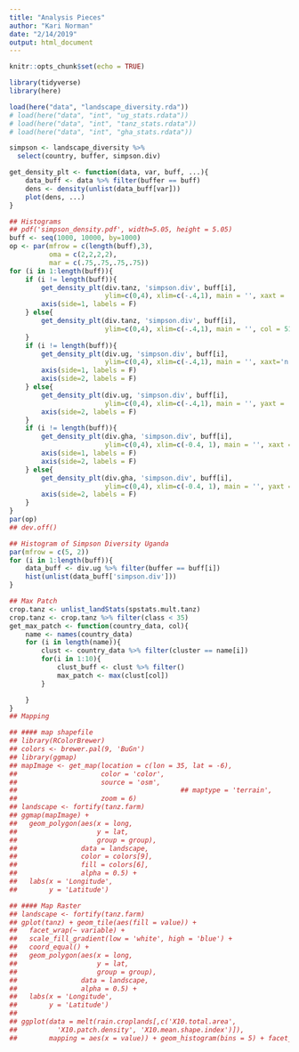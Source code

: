```yaml
---
title: "Analysis Pieces"
author: "Kari Norman"
date: "2/14/2019"
output: html_document
---
```


```r
knitr::opts_chunk$set(echo = TRUE)
```

```r
library(tidyverse)
library(here)

load(here("data", "landscape_diversity.rda"))
# load(here("data", "int", "ug_stats.rdata"))
# load(here("data", "int", "tanz_stats.rdata"))
# load(here("data", "int", "gha_stats.rdata"))

simpson <- landscape_diversity %>%
  select(country, buffer, simpson.div)
```

```r

get_density_plt <- function(data, var, buff, ...){
    data_buff <- data %>% filter(buffer == buff)
    dens <- density(unlist(data_buff[var]))
    plot(dens, ...)
}

## Histograms
## pdf('simpson_density.pdf', width=5.05, height = 5.05)
buff <- seq(1000, 10000, by=1000)
op <- par(mfrow = c(length(buff),3),
          oma = c(2,2,2,2),
          mar = c(.75,.75,.75,.75))
for (i in 1:length(buff)){
    if (i != length(buff)){
        get_density_plt(div.tanz, 'simpson.div', buff[i],
                        ylim=c(0,4), xlim=c(-.4,1), main = '', xaxt = 'n', col = 51)
        axis(side=1, labels = F)
    } else{
        get_density_plt(div.tanz, 'simpson.div', buff[i],
                        ylim=c(0,4), xlim=c(-.4,1), main = '', col = 51)
    }
    if (i != length(buff)){
        get_density_plt(div.ug, 'simpson.div', buff[i],
                        ylim=c(0,4), xlim=c(-.4,1), main = '', xaxt='n', yaxt='n', col = 53)
        axis(side=1, labels = F)
        axis(side=2, labels = F)
    } else{
        get_density_plt(div.ug, 'simpson.div', buff[i],
                        ylim=c(0,4), xlim=c(-.4,1), main = '', yaxt = 'n', col = 53)
        axis(side=2, labels = F)
    }
    if (i != length(buff)){
        get_density_plt(div.gha, 'simpson.div', buff[i],
                        ylim=c(0,4), xlim=c(-0.4, 1), main = '', xaxt = 'n', yaxt = 'n', col = 132)
        axis(side=1, labels = F)
        axis(side=2, labels = F)
    } else{
        get_density_plt(div.gha, 'simpson.div', buff[i],
                        ylim=c(0,4), xlim=c(-0.4, 1), main = '', yaxt = 'n', col = 132)
        axis(side=2, labels = F)
    }
}
par(op)
## dev.off()

## Histogram of Simpson Diversity Uganda
par(mfrow = c(5, 2))
for (i in 1:length(buff)){
    data_buff <- div.ug %>% filter(buffer == buff[i])
    hist(unlist(data_buff['simpson.div']))
}

## Max Patch
crop.tanz <- unlist_landStats(spstats.mult.tanz)
crop.tanz <- crop.tanz %>% filter(class < 35)
get_max_patch <- function(country_data, col){
    name <- names(country_data)
    for (i in length(name)){
        clust <- country_data %>% filter(cluster == name[i])
        for(i in 1:10){
            clust_buff <- clust %>% filter()
            max_patch <- max(clust[col])
        }

    }
}
## Mapping

## #### map shapefile
## library(RColorBrewer)
## colors <- brewer.pal(9, 'BuGn')
## library(ggmap)
## mapImage <- get_map(location = c(lon = 35, lat = -6),
##                     color = 'color',
##                     source = 'osm',
##                                         ## maptype = 'terrain',
##                     zoom = 6)
## landscape <- fortify(tanz.farm)
## ggmap(mapImage) +
##   geom_polygon(aes(x = long,
##                    y = lat,
##                    group = group),
##                data = landscape,
##                color = colors[9],
##                fill = colors[6],
##                alpha = 0.5) +
##   labs(x = 'Longitude',
##        y = 'Latitude')

## #### Map Raster
## landscape <- fortify(tanz.farm)
## gplot(tanz) + geom_tile(aes(fill = value)) +
##   facet_wrap(~ variable) +
##   scale_fill_gradient(low = 'white', high = 'blue') +
##   coord_equal() +
##   geom_polygon(aes(x = long,
##                    y = lat,
##                    group = group),
##                data = landscape,
##                alpha = 0.5) +
##   labs(x = 'Longitude',
##        y = 'Latitude')
##
## ggplot(data = melt(rain.croplands[,c('X10.total.area',
##          'X10.patch.density', 'X10.mean.shape.index')]),
##        mapping = aes(x = value)) + geom_histogram(bins = 5) + facet_wrap(~variable, scales = 'free_x') + ggtitle('Rainfed Cropland')

```

